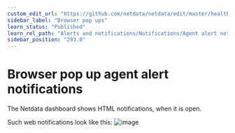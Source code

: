 ```yaml
---
custom_edit_url: "https://github.com/netdata/netdata/edit/master/health/notifications/web/README.md"
sidebar_label: "Browser pop ups"
learn_status: "Published"
learn_rel_path: "Alerts and notifications/Notifications/Agent alert notifications"
sidebar_position: "293.0"
---
```



# Browser pop up agent alert notifications

The Netdata dashboard shows HTML notifications, when it is open.

Such web notifications look like this:
![image](https://cloud.githubusercontent.com/assets/2662304/18407279/82bac6a6-7714-11e6-847e-c2e84eeacbfb.png)


